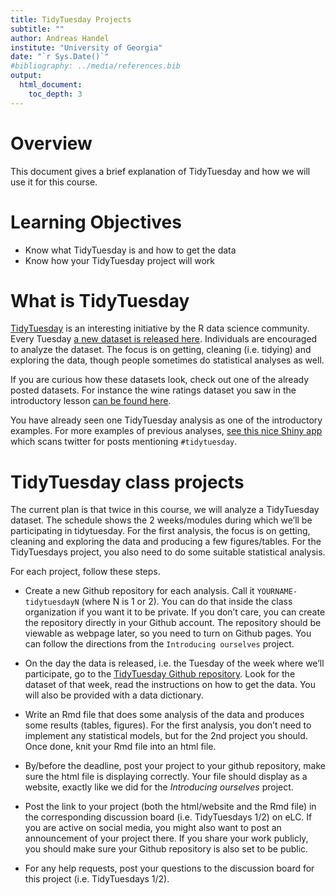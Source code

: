 ---
title: TidyTuesday Projects 
subtitle: ""
author: Andreas Handel
institute: "University of Georgia"
date: "`r Sys.Date()`"
#bibliography: ../media/references.bib
output: 
  html_document:
    toc_depth: 3
---

# Overview
This document gives a brief explanation of TidyTuesday and how we will use it for this course.

# Learning Objectives
* Know what TidyTuesday is and how to get the data
* Know how your TidyTuesday project will work

# What is TidyTuesday 
[TidyTuesday](https://thomasmock.netlify.com/post/tidytuesday-a-weekly-social-data-project-in-r/) is an interesting initiative by the R data science community. Every Tuesday [a new dataset is released here](https://github.com/rfordatascience/tidytuesday). Individuals are encouraged to analyze the dataset. The focus is on getting, cleaning (i.e. tidying) and exploring the data, though people sometimes do statistical analyses as well. 

If you are curious how these datasets look, check out one of the already posted datasets. For instance the wine ratings dataset you saw in the introductory lesson [can be found here](https://github.com/rfordatascience/tidytuesday/tree/master/data/2019/2019-05-28).

You have already seen one TidyTuesday analysis as one of the introductory examples. For more examples of previous analyses, [see this nice Shiny app](https://nsgrantham.shinyapps.io/tidytuesdayrocks/) which scans twitter for posts mentioning `#tidytuesday`.


# TidyTuesday class projects
The current plan is that twice in this course, we will analyze a TidyTuesday dataset. The schedule shows the 2 weeks/modules during which we'll be participating in tidytuesday. For the first analysis, the focus is on getting, cleaning and exploring the data and producing a few figures/tables. For the TidyTuesdays project, you also need to do some suitable statistical analysis.

For each project, follow these steps.

* Create a new Github repository for each analysis. Call it `YOURNAME-tidytuesdayN` (where N is 1 or 2). You can do that inside the class organization if you want it to be private. If you don't care, you can create the repository directly in your Github account. The repository should be viewable as webpage later, so you need to turn on Github pages. You can follow the directions from the `Introducing ourselves` project.

* On the day the data is released, i.e. the Tuesday of the week where we'll participate, go to the [TidyTuesday Github repository](https://github.com/rfordatascience/tidytuesday). Look for the dataset of that week, read the instructions on how to get the data. You will also be provided with a data dictionary. 

* Write an Rmd file that does some analysis of the data and produces some results (tables, figures). For the first analysis, you don't need to implement any statistical models, but for the 2nd project you should. Once done, knit your Rmd file into an html file.

* By/before the deadline, post your project to your github repository, make sure the html file is displaying correctly. Your file should display as a website, exactly like we did for the _Introducing ourselves_ project. 

* Post the link to your project (both the html/website and the Rmd file) in the corresponding discussion board (i.e. TidyTuesdays 1/2) on eLC. If you are active on social media, you might also want to post an announcement of your project there. If you share your work publicly, you should make sure your Github repository is also set to be public.

* For any help requests, post your questions to the discussion board for this project (i.e. TidyTuesdays 1/2). 


